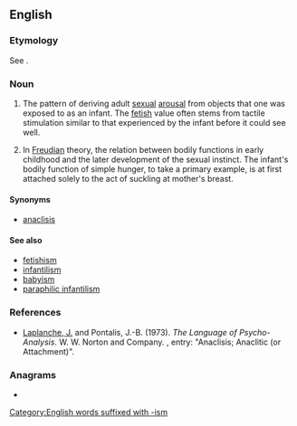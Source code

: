 ==English==

===Etymology===
See {{m|en|anaclisis}}.

===Noun===
{{en-noun}}

# {{lb|en|psychology}} The pattern of deriving adult [[sexual]] [[arousal]] from objects that one was exposed to as an infant. The [[fetish]] value often stems from tactile stimulation similar to that experienced by the infant before it could see well.
# {{lb|en|psychology}} In [[Freudian]] theory, the relation between bodily functions in early childhood and the later development of the sexual instinct. The infant's bodily function of simple hunger, to take a primary example, is at first attached solely to the act of suckling at mother's breast.

====Synonyms====
* [[anaclisis]]

====See also====
* [[fetishism]]
* [[infantilism]]
* [[babyism]]
* [[paraphilic infantilism]]

===References===
* [[J. Laplanche|Laplanche, J.]] and Pontalis, J.-B. (1973). ''The Language of Psycho-Analysis''. W. W. Norton and Company. {{ISBN|0-393-01105-4}}, entry: "Anaclisis; Anaclitic (or Attachment)".

===Anagrams===
* {{anagrams|en|a=aaciilmnst|talismanic}}

[[Category:English words suffixed with -ism]]